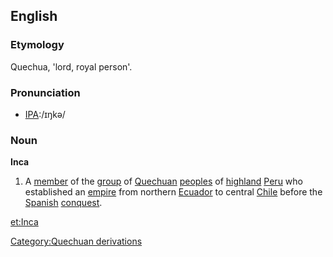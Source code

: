 ==English==

===Etymology===
Quechua, 'lord, royal person'.

===Pronunciation===
*[[w:International Phonetic Alphabet|IPA]]:/ɪŋkə/

===Noun===
{{wikipedia}}
'''Inca'''
# A [[member]] of the [[group]] of [[Quechuan]] [[peoples]] of [[highland]] [[Peru]] who established an [[empire]] from northern [[Ecuador]] to central [[Chile]] before the [[Spanish]] [[conquest]].
[[Category:Quechuan derivations]]

[[et:Inca]]